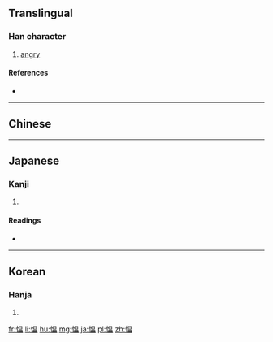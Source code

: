 {{also|慍}}
==Translingual==

===Han character===
{{Han char|rn=61|rad=心|as=09|sn=12|four=|canj=PABT|ids=⿰忄昷}}

# [[angry]]

====References====
* {{Han ref|kx=0395.240|dkj=10954|hdz=42327.150|uh=6120|ud=24864}}

----

==Chinese==
{{zh-see|慍}}

----

==Japanese==

===Kanji===
{{ja-kanji|grade=|rs=心09}}

# {{defn|lang=ja|sort=心09}}

====Readings====
* {{ja-readings|on=[[うん]] (un), [[おん]] (on)|kun=[[うらむ]] (uramu), [[いかる]] (ikaru)}}

----

==Korean==

===Hanja===
{{ko-hanja|hangeul=온|eumhun=|rv=on|mr=on|y=on}}

# {{defn|lang=ko|sort=心09}}

[[fr:愠]]
[[li:愠]]
[[hu:愠]]
[[mg:愠]]
[[ja:愠]]
[[pl:愠]]
[[zh:愠]]